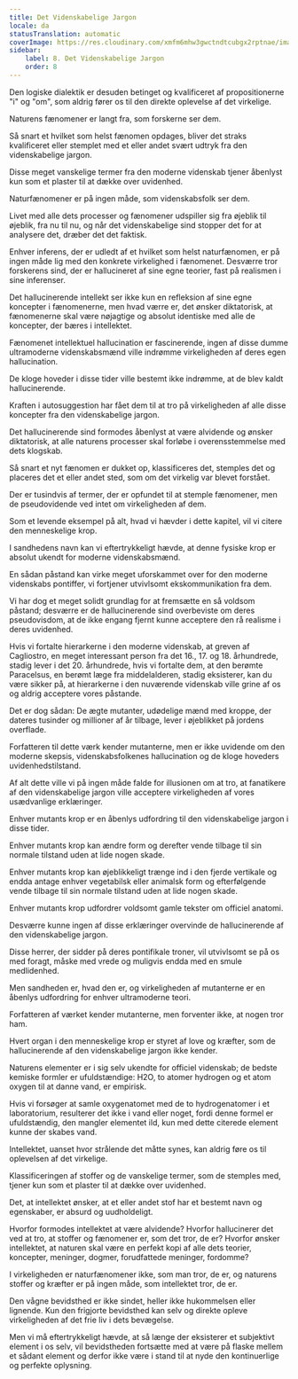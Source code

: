 ```yaml
---
title: Det Videnskabelige Jargon
locale: da
statusTranslation: automatic
coverImage: https://res.cloudinary.com/xmfm6mhw3gwctndtcubgx2rptnae/image/upload/v1741354419/small_cover_la_gran_rebelion_28716e29d2.webp
sidebar:
    label: 8. Det Videnskabelige Jargon
    order: 8
---
```

Den logiske dialektik er desuden betinget og kvalificeret af propositionerne "i" og "om", som aldrig fører os til den direkte oplevelse af det virkelige.

Naturens fænomener er langt fra, som forskerne ser dem.

Så snart et hvilket som helst fænomen opdages, bliver det straks kvalificeret eller stemplet med et eller andet svært udtryk fra den videnskabelige jargon.

Disse meget vanskelige termer fra den moderne videnskab tjener åbenlyst kun som et plaster til at dække over uvidenhed.

Naturfænomener er på ingen måde, som videnskabsfolk ser dem.

Livet med alle dets processer og fænomener udspiller sig fra øjeblik til øjeblik, fra nu til nu, og når det videnskabelige sind stopper det for at analysere det, dræber det det faktisk.

Enhver inferens, der er udledt af et hvilket som helst naturfænomen, er på ingen måde lig med den konkrete virkelighed i fænomenet. Desværre tror forskerens sind, der er hallucineret af sine egne teorier, fast på realismen i sine inferenser.

Det hallucinerende intellekt ser ikke kun en refleksion af sine egne koncepter i fænomenerne, men hvad værre er, det ønsker diktatorisk, at fænomenerne skal være nøjagtige og absolut identiske med alle de koncepter, der bæres i intellektet.

Fænomenet intellektuel hallucination er fascinerende, ingen af disse dumme ultramoderne videnskabsmænd ville indrømme virkeligheden af deres egen hallucination.

De kloge hoveder i disse tider ville bestemt ikke indrømme, at de blev kaldt hallucinerende.

Kraften i autosuggestion har fået dem til at tro på virkeligheden af alle disse koncepter fra den videnskabelige jargon.

Det hallucinerende sind formodes åbenlyst at være alvidende og ønsker diktatorisk, at alle naturens processer skal forløbe i overensstemmelse med dets klogskab.

Så snart et nyt fænomen er dukket op, klassificeres det, stemples det og placeres det et eller andet sted, som om det virkelig var blevet forstået.

Der er tusindvis af termer, der er opfundet til at stemple fænomener, men de pseudovidende ved intet om virkeligheden af dem.

Som et levende eksempel på alt, hvad vi hævder i dette kapitel, vil vi citere den menneskelige krop.

I sandhedens navn kan vi eftertrykkeligt hævde, at denne fysiske krop er absolut ukendt for moderne videnskabsmænd.

En sådan påstand kan virke meget uforskammet over for den moderne videnskabs pontiffer, vi fortjener utvivlsomt ekskommunikation fra dem.

Vi har dog et meget solidt grundlag for at fremsætte en så voldsom påstand; desværre er de hallucinerende sind overbeviste om deres pseudovisdom, at de ikke engang fjernt kunne acceptere den rå realisme i deres uvidenhed.

Hvis vi fortalte hierarkerne i den moderne videnskab, at greven af Cagliostro, en meget interessant person fra det 16., 17. og 18. århundrede, stadig lever i det 20. århundrede, hvis vi fortalte dem, at den berømte Paracelsus, en berømt læge fra middelalderen, stadig eksisterer, kan du være sikker på, at hierarkerne i den nuværende videnskab ville grine af os og aldrig acceptere vores påstande.

Det er dog sådan: De ægte mutanter, udødelige mænd med kroppe, der dateres tusinder og millioner af år tilbage, lever i øjeblikket på jordens overflade.

Forfatteren til dette værk kender mutanterne, men er ikke uvidende om den moderne skepsis, videnskabsfolkenes hallucination og de kloge hoveders uvidenhedstilstand.

Af alt dette ville vi på ingen måde falde for illusionen om at tro, at fanatikere af den videnskabelige jargon ville acceptere virkeligheden af vores usædvanlige erklæringer.

Enhver mutants krop er en åbenlys udfordring til den videnskabelige jargon i disse tider.

Enhver mutants krop kan ændre form og derefter vende tilbage til sin normale tilstand uden at lide nogen skade.

Enhver mutants krop kan øjeblikkeligt trænge ind i den fjerde vertikale og endda antage enhver vegetabilsk eller animalsk form og efterfølgende vende tilbage til sin normale tilstand uden at lide nogen skade.

Enhver mutants krop udfordrer voldsomt gamle tekster om officiel anatomi.

Desværre kunne ingen af disse erklæringer overvinde de hallucinerende af den videnskabelige jargon.

Disse herrer, der sidder på deres pontifikale troner, vil utvivlsomt se på os med foragt, måske med vrede og muligvis endda med en smule medlidenhed.

Men sandheden er, hvad den er, og virkeligheden af mutanterne er en åbenlys udfordring for enhver ultramoderne teori.

Forfatteren af værket kender mutanterne, men forventer ikke, at nogen tror ham.

Hvert organ i den menneskelige krop er styret af love og kræfter, som de hallucinerende af den videnskabelige jargon ikke kender.

Naturens elementer er i sig selv ukendte for officiel videnskab; de bedste kemiske formler er ufuldstændige: H2O, to atomer hydrogen og et atom oxygen til at danne vand, er empirisk.

Hvis vi forsøger at samle oxygenatomet med de to hydrogenatomer i et laboratorium, resulterer det ikke i vand eller noget, fordi denne formel er ufuldstændig, den mangler elementet ild, kun med dette citerede element kunne der skabes vand.

Intellektet, uanset hvor strålende det måtte synes, kan aldrig føre os til oplevelsen af det virkelige.

Klassificeringen af stoffer og de vanskelige termer, som de stemples med, tjener kun som et plaster til at dække over uvidenhed.

Det, at intellektet ønsker, at et eller andet stof har et bestemt navn og egenskaber, er absurd og uudholdeligt.

Hvorfor formodes intellektet at være alvidende? Hvorfor hallucinerer det ved at tro, at stoffer og fænomener er, som det tror, de er? Hvorfor ønsker intellektet, at naturen skal være en perfekt kopi af alle dets teorier, koncepter, meninger, dogmer, forudfattede meninger, fordomme?

I virkeligheden er naturfænomener ikke, som man tror, de er, og naturens stoffer og kræfter er på ingen måde, som intellektet tror, de er.

Den vågne bevidsthed er ikke sindet, heller ikke hukommelsen eller lignende. Kun den frigjorte bevidsthed kan selv og direkte opleve virkeligheden af det frie liv i dets bevægelse.

Men vi må eftertrykkeligt hævde, at så længe der eksisterer et subjektivt element i os selv, vil bevidstheden fortsætte med at være på flaske mellem et sådant element og derfor ikke være i stand til at nyde den kontinuerlige og perfekte oplysning.


